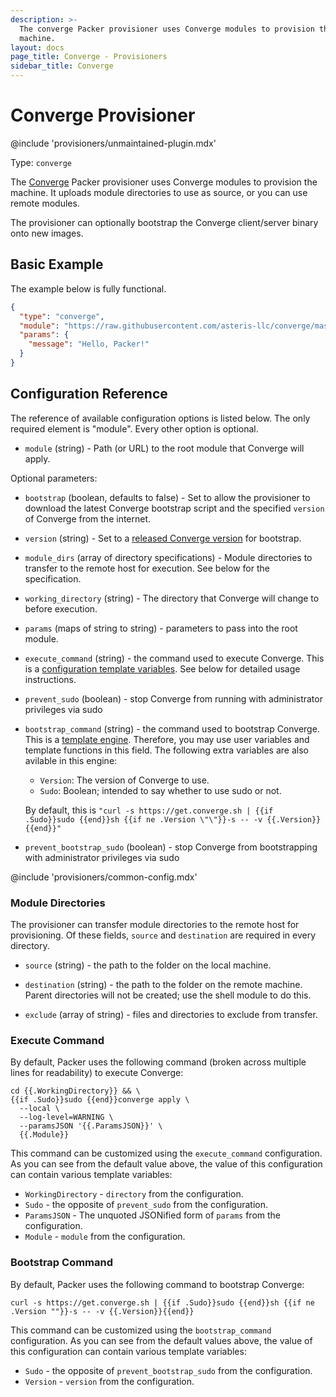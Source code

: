 ```yaml
---
description: >-
  The converge Packer provisioner uses Converge modules to provision the
  machine.
layout: docs
page_title: Converge - Provisioners
sidebar_title: Converge
---
```


# Converge Provisioner

@include 'provisioners/unmaintained-plugin.mdx'

Type: `converge`

The [Converge](http://converge.aster.is) Packer provisioner uses Converge
modules to provision the machine. It uploads module directories to use as
source, or you can use remote modules.

The provisioner can optionally bootstrap the Converge client/server binary onto
new images.

## Basic Example

The example below is fully functional.

```json
{
  "type": "converge",
  "module": "https://raw.githubusercontent.com/asteris-llc/converge/master/samples/fileContent.hcl",
  "params": {
    "message": "Hello, Packer!"
  }
}
```

## Configuration Reference

The reference of available configuration options is listed below. The only
required element is "module". Every other option is optional.

- `module` (string) - Path (or URL) to the root module that Converge will
  apply.

Optional parameters:

- `bootstrap` (boolean, defaults to false) - Set to allow the provisioner to
  download the latest Converge bootstrap script and the specified `version`
  of Converge from the internet.

- `version` (string) - Set to a [released Converge
  version](https://github.com/asteris-llc/converge/releases) for bootstrap.

- `module_dirs` (array of directory specifications) - Module directories to
  transfer to the remote host for execution. See below for the specification.

- `working_directory` (string) - The directory that Converge will change to
  before execution.

- `params` (maps of string to string) - parameters to pass into the root
  module.

- `execute_command` (string) - the command used to execute Converge. This is a
  [configuration template variables](/docs/templates/engine).
  See below for detailed usage instructions.

- `prevent_sudo` (boolean) - stop Converge from running with administrator
  privileges via sudo

- `bootstrap_command` (string) - the command used to bootstrap Converge. This
  is a [template engine](/docs/templates/engine). Therefore, you may use
  user variables and template functions in this field. The following extra
  variables are also avilable in this engine:

  - `Version`: The version of Converge to use.
  - `Sudo`: Boolean; intended to say whether to use sudo or not.

  By default, this is `"curl -s https://get.converge.sh | {{if .Sudo}}sudo {{end}}sh {{if ne .Version \"\"}}-s -- -v {{.Version}}{{end}}"`

- `prevent_bootstrap_sudo` (boolean) - stop Converge from bootstrapping with
  administrator privileges via sudo

@include 'provisioners/common-config.mdx'

### Module Directories

The provisioner can transfer module directories to the remote host for
provisioning. Of these fields, `source` and `destination` are required in every
directory.

- `source` (string) - the path to the folder on the local machine.

- `destination` (string) - the path to the folder on the remote machine.
  Parent directories will not be created; use the shell module to do this.

- `exclude` (array of string) - files and directories to exclude from
  transfer.

### Execute Command

By default, Packer uses the following command (broken across multiple lines for
readability) to execute Converge:

```liquid
cd {{.WorkingDirectory}} && \
{{if .Sudo}}sudo {{end}}converge apply \
  --local \
  --log-level=WARNING \
  --paramsJSON '{{.ParamsJSON}}' \
  {{.Module}}
```

This command can be customized using the `execute_command` configuration. As
you can see from the default value above, the value of this configuration can
contain various template variables:

- `WorkingDirectory` - `directory` from the configuration.
- `Sudo` - the opposite of `prevent_sudo` from the configuration.
- `ParamsJSON` - The unquoted JSONified form of `params` from the
  configuration.
- `Module` - `module` from the configuration.

### Bootstrap Command

By default, Packer uses the following command to bootstrap Converge:

```liquid
curl -s https://get.converge.sh | {{if .Sudo}}sudo {{end}}sh {{if ne .Version ""}}-s -- -v {{.Version}}{{end}}
```

This command can be customized using the `bootstrap_command` configuration. As
you can see from the default values above, the value of this configuration can
contain various template variables:

- `Sudo` - the opposite of `prevent_bootstrap_sudo` from the configuration.
- `Version` - `version` from the configuration.
